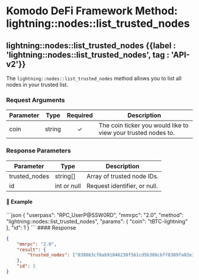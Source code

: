 
# Komodo DeFi Framework Method: lightning::nodes::list\_trusted\_nodes

## lightning::nodes::list\_trusted\_nodes {{label : 'lightning::nodes::list_trusted_nodes', tag : 'API-v2'}}

The `lightning::nodes::list_trusted_nodes` method allows you to list all nodes in your trusted list.

### Request Arguments

| Parameter | Type   | Required | Description                                                   |
| --------- | ------ | :------: | ------------------------------------------------------------- |
| coin      | string |     ✓    | The coin ticker you would like to view your trusted nodes to. |

### Response Parameters

| Parameter      | Type        | Description                  |
| -------------- | ----------- | ---------------------------- |
| trusted\_nodes | string\[]   | Array of trusted node IDs.   |
| id             | int or null | Request identifier, or null. |

#### 📌 Example

<CodeGroup title="lightning::nodes::list_trusted_nodes" tag="POST" label="lightning::nodes::list_trusted_nodes" mm2MethodDecorate="true">
  ```json
  {
    "userpass": "RPC_UserP@SSW0RD",
    "mmrpc": "2.0",
    "method": "lightning::nodes::list_trusted_nodes",
    "params": {
      "coin": "tBTC-lightning"
    },
    "id": 1
  }
  ```
</CodeGroup>

<CollapsibleSection expandedText="Hide Response" collapsedText="Show Response">
  #### Response

  ```json
  {
      "mmrpc": "2.0",
      "result": {
          "trusted_nodes": ["038863cf8ab91046230f561cd5b386cbff8309fa02e3f0c3ed161a3aeb64a643b9"]
      },
      "id": 1
  }
  ```
</CollapsibleSection>
